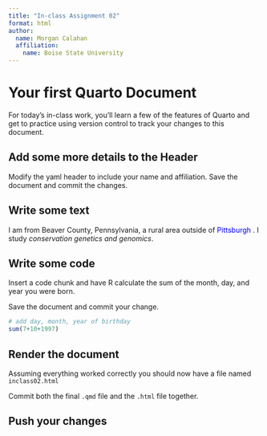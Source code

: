 ```yaml
---
title: "In-class Assignment 02"
format: html
author:
  name: Morgan Calahan
  affiliation: 
    name: Boise State University
---
```


# Your first Quarto Document

For today's in-class work, you'll learn a few of the features of Quarto and get to practice using version control to track your changes to this document.

## Add some more details to the Header

Modify the yaml header to include your name and affiliation. Save the document and commit the changes.

## Write some text

I am from Beaver County, Pennsylvania, a rural area outside of <span style="color:blue"> Pittsburgh </span>. I study *conservation genetics and genomics*.

## Write some code

Insert a code chunk and have R calculate the sum of the month, day, and year you were born.

Save the document and commit your change.

``` r

# add day, month, year of birthday
sum(7+10+1997)

```

## Render the document

Assuming everything worked correctly you should now have a file named `inclass02.html`

Commit both the final `.qmd` file and the `.html` file together.

## Push your changes
